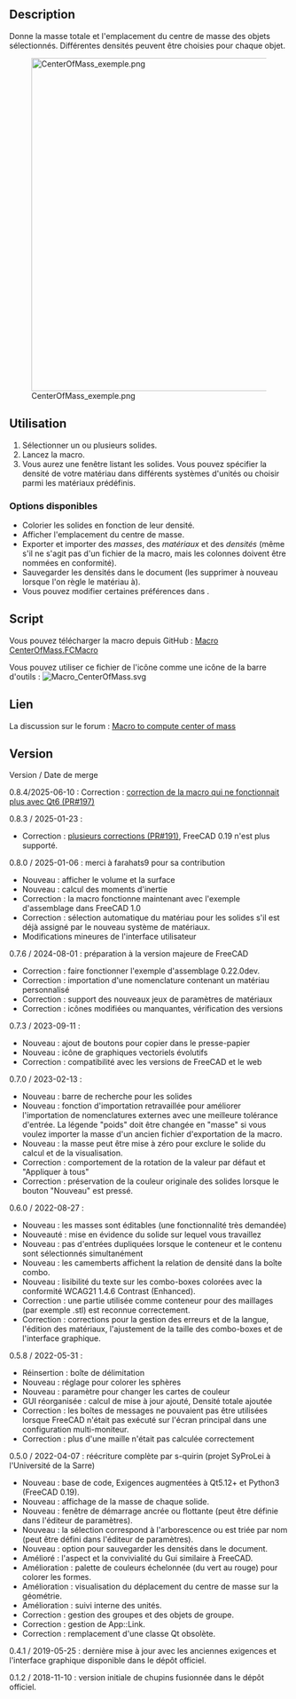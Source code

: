 <languages/>

{{Macro/fr
|Name=Macro CenterOfMass
|Description=Calculer et montrer le centre de masse de plusieurs solides. 
|Author=Schupins, SyProLei, s-quirin, farahats9
|Version=0.8.4
|Date=2025-05-23
|FCVersion=0.20 et supérieure
}}

==Description==

Donne la masse totale et l'emplacement du centre de masse des objets sélectionnés. Différentes densités peuvent être choisies pour chaque objet.

{{Codeextralink|https://raw.githubusercontent.com/FreeCAD/FreeCAD-macros/master/Information/CenterOfMass.FCMacro}}

[[File:CenterOfMass_exemple.png|600px]]

<span id="Usage"></span>
==Utilisation==

# Sélectionner un ou plusieurs solides.
# Lancez la macro.
# Vous aurez une fenêtre listant les solides. Vous pouvez spécifier la densité de votre matériau dans différents systèmes d'unités ou choisir parmi les matériaux prédéfinis.

<span id="Available_Options"></span>
===Options disponibles===

* Colorier les solides en fonction de leur densité.
* Afficher l'emplacement du centre de masse.
* Exporter et importer des ''masses'', des ''matériaux'' et des ''densités'' (même s'il ne s'agit pas d'un fichier {{FileName|.csv}} de la macro, mais les colonnes doivent être nommées en conformité).
* Sauvegarder les densités dans le document (les supprimer à nouveau lorsque l'on règle le matériau à{{ComboBox|default}}).
* Vous pouvez modifier certaines préférences dans {{MenuCommand|Outils → Modifier les paramètres → Préférences → Macros}}.

==Script==

Vous pouvez télécharger la macro depuis GitHub :
[https://github.com/FreeCAD/FreeCAD-macros/blob/master/Information/CenterOfMass.FCMacro Macro CenterOfMass.FCMacro]

Vous pouvez utiliser ce fichier de l'icône comme une icône de la barre d'outils :
[[File:Macro_CenterOfMass.svg]]

<span id="Link"></span>
==Lien==

La discussion sur le forum : [https://forum.freecad.org/viewtopic.php?f=24&t=31883 Macro to compute center of mass]

==Version==

Version / Date de merge

0.8.4/2025-06-10 :
Correction : [https://github.com/FreeCAD/FreeCAD-macros/pull/197 correction de la macro qui ne fonctionnait plus avec Qt6 (PR#197)]

0.8.3 / 2025-01-23 :
* Correction : [https://github.com/FreeCAD/FreeCAD-macros/pull/191 plusieurs corrections (PR#191)], FreeCAD 0.19 n'est plus supporté.

0.8.0 / 2025-01-06 : merci à farahats9 pour sa contribution
* Nouveau : afficher le volume et la surface
* Nouveau : calcul des moments d'inertie
* Correction : la macro fonctionne maintenant avec l'exemple d'assemblage dans FreeCAD 1.0
* Correction : sélection automatique du matériau pour les solides s'il est déjà assigné par le nouveau système de matériaux.
* Modifications mineures de l'interface utilisateur

0.7.6 / 2024-08-01 : préparation à la version majeure de FreeCAD
* Correction : faire fonctionner l'exemple d'assemblage 0.22.0dev.
* Correction : importation d'une nomenclature contenant un matériau personnalisé
* Correction : support des nouveaux jeux de paramètres de matériaux
* Correction : icônes modifiées ou manquantes, vérification des versions

0.7.3 / 2023-09-11 :
* Nouveau : ajout de boutons pour copier dans le presse-papier
* Nouveau : icône de graphiques vectoriels évolutifs
* Correction : compatibilité avec les versions de FreeCAD et le web

0.7.0 / 2023-02-13 :
* Nouveau : barre de recherche pour les solides
* Nouveau : fonction d'importation retravaillée pour améliorer l'importation de nomenclatures externes avec une meilleure tolérance d'entrée. La légende "poids" doit être changée en "masse" si vous voulez importer la masse d'un ancien fichier d'exportation de la macro.
* Nouveau : la masse peut être mise à zéro pour exclure le solide du calcul et de la visualisation.
* Correction : comportement de la rotation de la valeur par défaut et "Appliquer à tous"
* Correction : préservation de la couleur originale des solides lorsque le bouton "Nouveau" est pressé.

0.6.0 / 2022-08-27 :
* Nouveau : les masses sont éditables (une fonctionnalité très demandée)
* Nouveauté : mise en évidence du solide sur lequel vous travaillez
* Nouveau : pas d'entrées dupliquées lorsque le conteneur et le contenu sont sélectionnés simultanément
* Nouveau : les camemberts affichent la relation de densité dans la boîte combo.
* Nouveau : lisibilité du texte sur les combo-boxes colorées avec la conformité WCAG21 1.4.6 Contrast (Enhanced).
* Correction : une partie utilisée comme conteneur pour des maillages (par exemple .stl) est reconnue correctement.
* Correction : corrections pour la gestion des erreurs et de la langue, l'édition des matériaux, l'ajustement de la taille des combo-boxes et de l'interface graphique.

0.5.8 / 2022-05-31 :
* Réinsertion : boîte de délimitation
* Nouveau : réglage pour colorer les sphères
* Nouveau : paramètre pour changer les cartes de couleur
* GUI réorganisée : calcul de mise à jour ajouté, Densité totale ajoutée
* Correction : les boîtes de messages ne pouvaient pas être utilisées lorsque FreeCAD n'était pas exécuté sur l'écran principal dans une configuration multi-moniteur.
* Correction : plus d'une maille n'était pas calculée correctement

0.5.0 / 2022-04-07 : réécriture complète par s-quirin (projet SyProLei à l'Université de la Sarre)
* Nouveau : base de code, Exigences augmentées à Qt5.12+ et Python3 (FreeCAD 0.19).
* Nouveau : affichage de la masse de chaque solide.
* Nouveau : fenêtre de démarrage ancrée ou flottante (peut être définie dans l'éditeur de paramètres).
* Nouveau : la sélection correspond à l'arborescence ou est triée par nom (peut être défini dans l'éditeur de paramètres).
* Nouveau : option pour sauvegarder les densités dans le document.
* Amélioré : l'aspect et la convivialité du Gui similaire à FreeCAD.
* Amélioration : palette de couleurs échelonnée (du vert au rouge) pour colorer les formes.
* Amélioration : visualisation du déplacement du centre de masse sur la géométrie.
* Amélioration : suivi interne des unités.
* Correction : gestion des groupes et des objets de groupe.
* Correction : gestion de App::Link.
* Correction : remplacement d'une classe Qt obsolète.

0.4.1 / 2019-05-25 : dernière mise à jour avec les anciennes exigences et l'interface graphique disponible dans le dépôt officiel.

0.1.2 / 2018-11-10 : version initiale de chupins fusionnée dans le dépôt officiel.